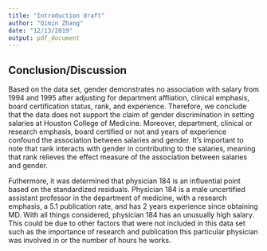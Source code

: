 ```yaml
---
title: "Introduction draft"
author: "Qimin Zhang"
date: "12/13/2019"
output: pdf_document
---
```


## Conclusion/Discussion

Based on the data set, gender demonstrates no association with salary from 1994 and 1995 after adjusting for department affliation, clinical emphasis, board certification status, rank, and experience. Therefore, we conclude that the data does not support the claim of gender discrimination in setting salaries at Houston College of Medicine. Moreover, department, clinical or research emphasis, board certified or not and years of experience confound the association between salaries and gender. It's important to note that rank interacts with gender in contributing to the salaries, meaning that rank relieves the effect measure of the association between salaries and gender.

Futhermore, it was determined that physician 184 is an influential point based on the standardized residuals. Physician 184 is a male uncertified assistant professor in the department of medicine, with a research emphasis, a 5.1 publication rate, and has 2 years experience since obtaining MD. With all things considered, physician 184 has an unusually high salary. This could be due to other factors that were not included in this data set such as the importance of research and publication this particular physician was involved in or the number of hours he works.
